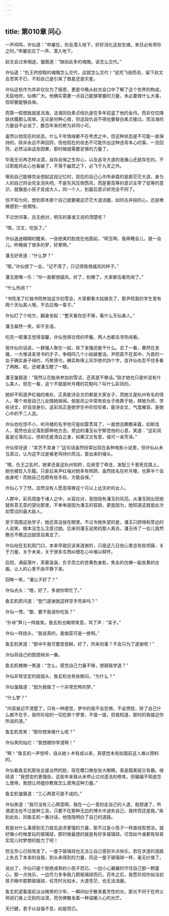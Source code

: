 ```yaml
---
---
---
```

title: 第010章 问心
---





一声鸡鸣，许仙道：“申屠仗，你且潜入地下，好好消化这些生魂，来日必有用你之时。”申屠仗应了一声，潜入地下。

赵文会过来相送，皱眉道：“缺如此多的魂魄，该怎么交代。”

许仙道：“仇王府掠取的魂魄怎么交代，这就怎么交代！”说完飞驰而去，留下赵文会苦笑不已，不知自己是引来了救星还是灾星。

许仙这些作为并非仅仅为了报恩，更是今晚从赵文会口中了解了这个世界的构成，天庭地府，仙佛广大。他确实需要一点自己能够掌握的力量，未必要做什么大事，但却要能够自保。

而第一假想敌就是法海，法海同白素贞结仇是在多年前盗了他的金丹。而非仅仅降妖伏魔那么简单。无论是何种心情，但这段仇说不得也要替白素贞接过。而法海的力量自不必说了，数百年来的修为非同小可。

虽然以他现在的状态，什么千年情缘都不在考虑之中，但这种状态是不可能一直保持的，除非永远不再回窍，但他现在的状态不可能作出这种违背本心的事。一旦回窍，必然沾染这些因果，那时候就需要足够的力量了。

毕竟无论再怎样淡漠，自存自保之生存心，以及追寻大道的发展心还是存在的。不过若能将此心也看破了，不落于幽冥之下，必飞于九天之外。

等到自己能够完全想起这段记忆时，现在的自己心中所承载的是那茫茫大道，身为人的自己将会完全消失吧。不是东风压倒西风，而是更高等的意识主宰了低等的意识，就像是小孩子变成大人，同一个人，到最后意识却完全不同了。

但不知为何，想到原本那个自己就要被这茫茫大道消磨，如同古井般的心，还是微微感到一些惆怅。

不过世间事，总无绝对，明天的事谁又说的清楚呢？

“喂，汉文，吃饭了。”

许仙迷迷糊糊的醒来，一张绝美的脸庞在他面前。“明玉啊，我再睡会儿，就一会儿。昨晚做了很多的梦，好累啊。”

潘玉好奇道：“什么梦？”

“嗯。”许仙想了一会，“记不清了，只记得我很威风的样子。”

潘玉抿嘴一乐：“你一直都很威风，好了，别懒了。大家都去看热闹了。”

“什么热闹？”

“书院准了红袖书院参加这次初雪会，大家都看大姑娘去了，那尹院首的学生里有两个天仙美人哦，不去后悔一辈子。”

许仙打了个哈欠，翻身坐起：“整天看你还不够，看什么天仙美人。”

潘玉粲然一笑，却不言语。

吃完一顿潘玉觉得温馨，许仙觉得古怪的早餐。两人也都去寻热闹看。

按许仙的话说，一群骚人聚在一起，除了发骚还能干什么。去了一看，果然在发骚，一大堆读圣贤书的才子，争相同几个小姑娘套话。尹院首不在其中，为首的一女子确实身子绰约，巧笑倩兮。确实称得上风华绝代四个字。连许仙也忍不住多看了两眼，呃，还被潘玉瞪了一眼。

潘玉皱眉道：“竟然让花魁来参加初雪试，还真是不像话。”刚才她也只是听说有什么美人，现在一看，这个不就是听月楼的花魁吗？叫什么彩凤的。

她却不知道尹红袖的难处，正真能诗会文的都是大家女子，而她又是杭州有名的怪人，哪个肯放自己儿女随她胡闹。倒是风尘中常有些女子依靠于她，拜她为师，学些诗文，好自涨身价。这彩凤正是她学生中的佼佼者，能诗会文，气度雍容，是她心中的不二人选。

许仙也吃惊不小，听月楼的名字他可是如雷贯耳了，一直想去瞧瞧来着，如斯佳人，竟然也会沦落到那种地方去。旁边的潘玉似乎察觉他的心意，笑道：“这彩凤虽是沦落风尘，但却还是清白之身，如果汉文有意，或可一亲芳泽。”

许仙惊讶道：“卖艺不卖身？”这句话虽然经常出现在各种电影小说里，但许仙从未当真过，认为这不过是被老鸨待价而沽，耍出来的噱头。

“嗯，仇王之乱时，她爹还是这杭州知府，后来受了牵连，发配三千里死在路上，她也被贬入乐籍。只是后来尹红袖对她多有照顾，虽然挂名在听月楼，也算半个自由身吧！而她自己也颇有些手段，方能自保。”

许仙心下了然，显然没有人愿意得罪这个可以上达天听的女人。

人群中，彩凤周旋于诸人之中，从容应对，竟隐隐有潘玉的风范。从潘玉刚出现她就有意无意的望向那里，不单单是因为潘玉的容貌，更是因为，她知道这就是此次初雪试的最大敌人。

至于周围这些学子，她还真没放在眼里。不过令她失望的是，潘玉只顾得和旁边的人说笑，根本没怎么注意过她。后来同潘玉说笑的那人离去，潘玉待了一会儿竟然瞧也不瞧这边就径自离去了。

许仙站在玄机观门口，本来早就应该来道谢的，只是这几日他心里总有些烦躁，关于力量，关于未来，关于很多东西纠缠在心中难以释怀。

后院，满庭落叶，茶雾袅袅，负手而立的杏黄色身影，隽永的仿佛一副发黄的古画，让人的心里不由平静下来。

回眸一笑，“潘公子好了？”

许仙点头：“嗯，好了，多谢你帮忙了。”

鱼玄机质问道：“登门道谢就这样空手而来吗？”

许仙一愣，“要、要不我请你吃饭？”

“扑哧”笋儿一阵偷笑。鱼玄机也略带笑意，骂了声：“呆子。”

许仙一阵挠头，“我说真的，我做菜可是一绝啊。”

鱼玄机笑道：“那中午我可要尝尝鲜。好了，所来何事？不会只为了道谢吧！”

许仙将自己的困惑倾诉一番。

鱼玄机微微一笑道：“怎么，感觉自己力量不够，想跟我学道？”

许仙非常坚定的摇摇头，鱼玄机也有些郁闷，“为什么？”

许仙皱眉道：“因为我做了一个非常恐怖的梦。”

“什么梦？”

“内容我记不清楚了，只有一种感觉，梦中的我不会恐惧，不会愤怒，除了自己什么都不在乎，我所珍视的一切在那个梦里，不值一提，但我知道，那时的我接近你所说的道。”

鱼玄机苦笑：“那你想来做什么呢？”

许仙笑的灿烂：“我想跟你学道啊！”

“啊！”鱼玄机一声惊呼，自从她卜术有成以来，真感觉未有如面前这人难以预料的。

许仙看鱼玄机那张总是淡然的脸，现在樱口微张张大眼睛，真是既美丽又有趣。继续道：“我想变的更强些，这些年来我从未停止过对道法的修炼，但偏偏不知道怎么使用，我想让师姐你教我怎么使用这种力量。”

鱼玄机皱眉道：“三心两意可是不成的。”

许仙笑道：“我可没有三心两意啊，我在一心一意的走自己的人道，我想通了，所谓道法也不过是种工具，只要不在那种无边的博大中迷失自己，我终究还是我。”来到此处，同鱼玄机一番对话，他隐隐明白了自己的道路。

若是对什么事感到无力就去追求更强的力量，那不过是小孩子一样直线型想法。就好像小时候爱玩的玻璃球，那时候最想的就是有好多玻璃球。可现如今谁都有轻易实现儿时梦想的能力了吧！

但无奈心已经改变了，一屋子玻璃球也无法让自己感到半点快乐。若在求道的道路上失去了本来的自我，到头来得到的力量，同这一屋子玻璃球一样，毫无价值了。

说白了，许仙只是个拒绝成熟的小孩子而已，一边小心翼翼的守住自己那一颗童心，那一点快乐，一边尽力多争取几颗玻璃球而已。百年之后，我愿珍视你如当初孩子眼中那颗玻璃球，任凭时光如水，大道苍茫，也无法消磨。

鱼玄机望着面前淡淡微笑的少年，一瞬间似乎散发着灵性的光，那光不同于在师父师叔们身上见到的淡漠，而仿佛散发着一种温暖人心的光芒。

天行健，君子以自强不息，如是而已。